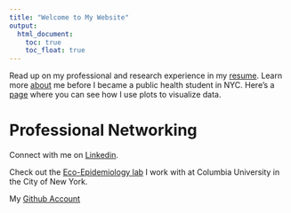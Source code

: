 ```yaml
---
title: "Welcome to My Website"
output: 
  html_document:
    toc: true
    toc_float: true
---
```


Read up on my professional and research experience in my [resume](resume.html). Learn more [about](about.html) me before I became a public health student in NYC. Here's a [page](Data.html) where you can see how I use plots to visualize data.

# Professional Networking

Connect with me on [Linkedin](https://www.linkedin.com/in/cassandra-coulter-225243a2/).

Check out the [Eco-Epidemiology lab](https://ecoepidemiologylab.e3b.columbia.edu) I work with at Columbia University in the City of New York.

My [Github Account](https://github.com/cc4347)
